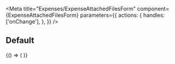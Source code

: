 
<Meta
  title="Expenses/ExpenseAttachedFilesForm"
  component={ExpenseAttachedFilesForm}
  parameters={{
    actions: {
      handles: ['onChange'],
    },
  }}
/>

## Default


<Story name="Default">
  {() => (
    <UserContext.Provider value={{ LoggedInUser: loggedInUser, loadingLoggedInUser: false }}>
      <ToastProvider>
        <ExpenseAttachedFilesForm title="Default Title" description="Default Description" />
      </ToastProvider>
    </UserContext.Provider>
  )}
</Story>

<ArgsTable story="Default" />
